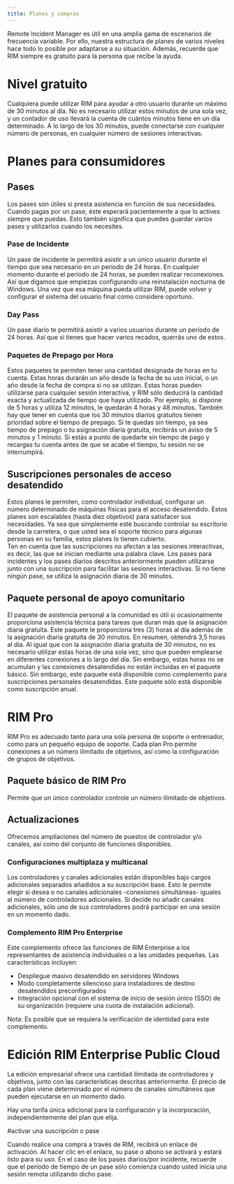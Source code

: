 ```yaml
---
title: Planes y compras
---
```



Remote Incident Manager es útil en una amplia gama de escenarios de frecuencia variable. Por ello, nuestra estructura de planes de varios niveles hace todo lo posible por adaptarse a su situación. Además, recuerde que RIM siempre es gratuito para la persona que recibe la ayuda.

# Nivel gratuito

Cualquiera puede utilizar RIM para ayudar a otro usuario durante un máximo de 30 minutos al día. No es necesario utilizar estos minutos de una sola vez, y un contador de uso llevará la cuenta de cuántos minutos tiene en un día determinado. A lo largo de los 30 minutos, puede conectarse con cualquier número de personas, en cualquier número de sesiones interactivas.

# Planes para consumidores

## Pases

Los pases son útiles si presta asistencia en función de sus necesidades. Cuando pagas por un pase, éste esperará pacientemente a que lo actives siempre que puedas. Esto también significa que puedes guardar varios pases y utilizarlos cuando los necesites.

### Pase de Incidente

Un pase de incidente le permitirá asistir a un único usuario durante el tiempo que sea necesario en un periodo de 24 horas. En cualquier momento durante el periodo de 24 horas, se pueden realizar reconexiones. Así que digamos que empiezas configurando una reinstalación nocturna de Windows. Una vez que esa máquina pueda utilizar RIM, puede volver y configurar el sistema del usuario final como considere oportuno.

### Day Pass

Un pase diario te permitirá asistir a varios usuarios durante un período de 24 horas. Así que si tienes que hacer varios recados, querrás uno de estos.

### Paquetes de Prepago por Hora

Estos paquetes te permiten tener una cantidad designada de horas en tu cuenta. Estas horas durarán un año desde la fecha de su uso inicial, o un año desde la fecha de compra si no se utilizan.
Estas horas pueden utilizarse para cualquier sesión interactiva, y RIM sólo deducirá la cantidad exacta y actualizada de tiempo que haya utilizado. Por ejemplo, si dispone de 5 horas y utiliza 12 minutos, le quedarán 4 horas y 48 minutos. También hay que tener en cuenta que los 30 minutos diarios gratuitos tienen prioridad sobre el tiempo de prepago. Si te quedas sin tiempo, ya sea tiempo de prepago o tu asignación diaria gratuita, recibirás un aviso de 5 minutos y 1 minuto. Si estás a punto de quedarte sin tiempo de pago y recargas tu cuenta antes de que se acabe el tiempo, tu sesión no se interrumpirá.

## Suscripciones personales de acceso desatendido

Estos planes le permiten, como controlador individual, configurar un número determinado de máquinas físicas para el acceso desatendido. Estos planes son escalables (hasta diez objetivos) para satisfacer sus necesidades. Ya sea que simplemente esté buscando controlar su escritorio desde la carretera, o que usted sea el soporte técnico para algunas personas en su familia, estos planes lo tienen cubierto.  
Ten en cuenta que las suscripciones no afectan a las sesiones interactivas, es decir, las que se inician mediante una palabra clave. Los pases para incidentes y los pases diarios descritos anteriormente pueden utilizarse junto con una suscripción para facilitar las sesiones interactivas. Si no tiene ningún pase, se utiliza la asignación diaria de 30 minutos.

## Paquete personal de apoyo comunitario

El paquete de asistencia personal a la comunidad es útil si ocasionalmente proporciona asistencia técnica para tareas que duran más que la asignación diaria gratuita. Este paquete le proporciona tres (3) horas al día además de la asignación diaria gratuita de 30 minutos. En resumen, obtendrá 3,5 horas al día. Al igual que con la asignación diaria gratuita de 30 minutos, no es necesario utilizar estas horas de una sola vez, sino que pueden emplearse en diferentes conexiones a lo largo del día. Sin embargo, estas horas no se acumulan y las conexiones desatendidas no están incluidas en el paquete básico. Sin embargo, este paquete está disponible como complemento para suscripciones personales desatendidas. Este paquete sólo está disponible como suscripción anual.

# RIM Pro

RIM Pro es adecuado tanto para una sola persona de soporte o entrenador, como para un pequeño equipo de soporte. Cada plan Pro permite conexiones a un número ilimitado de objetivos, así como la configuración de grupos de objetivos.

## Paquete básico de RIM Pro

Permite que un único controlador controle un número ilimitado de objetivos.

## Actualizaciones

Ofrecemos ampliaciones del número de puestos de controlador y/o canales, así como del conjunto de funciones disponibles.

### Configuraciones multiplaza y multicanal

Los controladores y canales adicionales están disponibles bajo cargos adicionales separados añadidos a su suscripción base. Esto le permite elegir si desea o no canales adicionales -conexiones simultáneas- iguales al número de controladores adicionales. Si decide no añadir canales adicionales, sólo uno de sus controladores podrá participar en una sesión en un momento dado. 

### Complemento RIM Pro Enterprise

Este complemento ofrece las funciones de RIM Enterprise a los representantes de asistencia individuales o a las unidades pequeñas. Las características incluyen:
* Despliegue masivo desatendido en servidores Windows
* Modo completamente silencioso para instaladores de destino desatendidos preconfigurados
* Integración opcional con el sistema de inicio de sesión único (SSO) de su organización (requiere una cuota de instalación adicional).

Nota: Es posible que se requiera la verificación de identidad para este complemento.

# Edición RIM Enterprise Public Cloud

La edición empresarial ofrece una cantidad ilimitada de controladores y objetivos, junto con las características descritas anteriormente. El precio de cada plan viene determinado por el número de canales simultáneos que pueden ejecutarse en un momento dado.

Hay una tarifa única adicional para la configuración y la incorporación, independientemente del plan que elija.  

#activar una suscripción o pase

Cuando realice una compra a través de RIM, recibirá un enlace de activación. Al hacer clic en el enlace, su pase o abono se activará y estará listo para su uso. En el caso de los pases diarios/por incidente, recuerde que el período de tiempo de un pase sólo comienza cuando usted inicia una sesión remota utilizando dicho pase.
